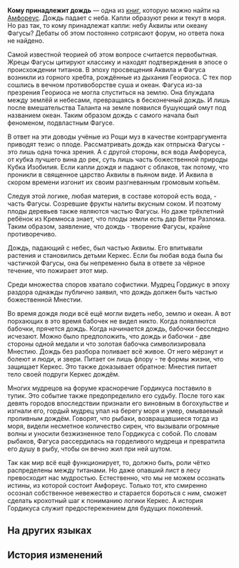{{Книга Инфобокс
|id           = 437
|Название     = Кому принадлежит дождь
|Изображение  = Предмет On Rain Ownership.png
|Мир          = Амфореус
|Томов        = 1
|Автор        = <!--нужно добавить-->
|Описание     = Так какому титану принадлежат капли дождя, что падают на землю? Многие учёные составляли бесчисленное количество гипотез в попытках ответить на этот вопрос.
|Том1         = {{tx}}
|Источник1    = {{tx|Отсутствует источник}}
|Персонажи    = 
|Фракции      = 
}}
'''Кому принадлежит дождь''' — одна из [[Книги|книг]], которую можно найти на [[Амфореус]].
<!--
==Получение==
<gallery>
Книга НАЗВАНИЕ.png|НАЗВАНИЕ
Локация НАЗВАНИЕ.png|Расположение на карте. Ближайший пространственный якорь «[[НАЗВАНИЕ]]»
</gallery>
-->
Дождь падает с неба. Капли образуют реки и текут в моря. Но раз так, то кому принадлежат капли: небу Аквилы или океану Фагусы? Дебаты об этом постоянно сотрясают форум, но ответа пока не найдено.

Самой известной теорией об этом вопросе считается первобытная. Жрецы Фагусы цитируют классику и находят подтверждения в эпосе о происхождении титанов. В эпоху просвещения Аквила и Фагуса возникли из горного хребта, рождённые из дыхания Геориоса. С тех пор сошлись в вечном противоборстве суша и океан. Фагуса из-за презрения Геориоса не могла спуститься на землю. Она блуждала между землёй и небесами, превращаясь в бесконечный дождь. И лишь после вмешательства Таланта на земле появился бушующий омут под названием океан. Таким образом дождь с самого начала был феноменом, подвластным Фагусе.

В ответ на эти доводы учёные из Рощи муз в качестве контраргумента приводят тезис о плоде. Рассматривать дождь как отпрыска Фагусы - это лишь одна точка зрения. А с другой стороны, вся вода Амфореуса, от кубка лучшего вина до рек, суть лишь часть божественной природы Кубка Изобилия. Если капли дождя и падают с облаков, так потому, что проникли в священное царство Аквилы в пьяном виде. И Аквила в скором времени изгонит их своим разгневанным громовым копьём.

Следуя этой логике, любая материя, в составе которой есть вода, - часть Фагусы. Созревшие фрукты налиты вкусным соком. И поэтому плоды деревьев также являются частью Фагусы. Но даже трёхлетний ребёнок из Кремноса знает, что плоды земли есть дар Ветви Разлома. Таким образом, заявление, что дождь - творение Фагусы, крайне противоречиво.

Дождь, падающий с небес, был частью Аквилы. Его впитывали растения и становились детьми Керкес. Если бы любая вода была бы частичкой Фагусы, она бы непременно была в ответе за чёрное течение, что пожирает этот мир.

Среди множества споров хватало софистики. Мудрец Гордикус в эпоху раздора однажды публично заявил, что дождь должен быть частью божественной Мнестии.

Во время дождя люди всё ещё могли видеть небо, землю и океан. А вот порхающих в это время бабочек не видел никто. Когда появляются бабочки, прячется дождь. Когда начинается дождь, бабочки бесследно исчезают. Можно было предположить, что дождь и бабочки - две стороны одной медали и что золотая бабочка символизировала Мнестию. Дождь без разбора поливает всё живое. От него мёрзнут и болеют и люди, и звери. Питает он лишь флору - те формы жизни, что защищает Керкес. Это также доказывает обратное: Мнестия питает тело своей подруги Керкес дождём.

Многих мудрецов на форуме красноречие Гордикуса поставило в тупик. Это событие также предопределило его судьбу. После того как девять городов впоследствии признали его виновным в богохульстве и изгнали его, гордый мудрец упал на берегу моря и умер, омываемый проливным дождём. Говорят, что рыбаки, возвращавшиеся тогда из моря, видели несметное количество сирен, что вызывали огромные волны и уносили безжизненное тело Гордикуса с собой. По словам рыбаков, Фагуса рассердилась на горделивого мудреца и превратила его душу в рыбу, чтобы он вечно жил при ней шутом.

Так как мир всё ещё функционирует, то, должно быть, роли чётко распределены между титанами. Но даже опавший лист в лесу превосходит нас мудростью. Естественно, что мы не можем осознать истины, из которой состоит Амфореус. Только тот, кто смиренно осознал собственное невежество и старается бороться с ним, сможет сделать крохотный шаг к пониманию логики Керкес. А история Гордикуса служит предостережением для будущих поколений.

==На других языках==
{{На других языках
|en   = On Rain Ownership
|zhs  = 论雨的归属
|zht  = 論雨的歸屬
|ja   = 雨の帰属について
|ko   = 비의 귀속에 대해
|es   = Sobre el dueño de la lluvia
|fr   = Au sujet du propriétaire de la pluie
|ru   = Кому принадлежит дождь
|th   = ว่าด้วยผู้ครองสายฝน
|vi   = Bàn Về Quyền Sở Hữu Mưa
|de   = Wem der Regen gehört
|id   = Membahas Asal-Usul Hujan
|pt   = Sobre a Posse da Chuva
}}

==История изменений==
{{История изменений|3.0}}